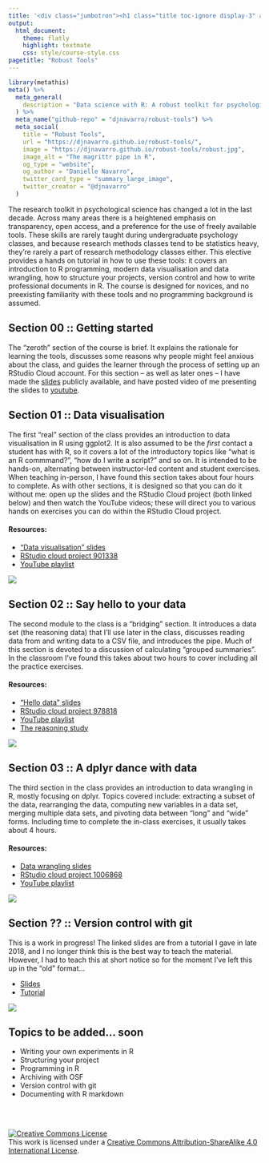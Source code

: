 ```yaml
---
title: '<div class="jumbotron"><h1 class="title toc-ignore display-3" align="center">Data science with R: A robust toolkit for psychological research</h1><p class="lead" align="center">Danielle Navarro</p></div>'
output:
  html_document:
    theme: flatly
    highlight: textmate
    css: style/course-style.css
pagetitle: "Robust Tools"
---
```


```r
library(metathis)
meta() %>%
  meta_general(
    description = "Data science with R: A robust toolkit for psychological research",
  ) %>% 
  meta_name("github-repo" = "djnavarro/robust-tools") %>% 
  meta_social(
    title = "Robust Tools",
    url = "https://djnavarro.github.io/robust-tools/",
    image = "https://djnavarro.github.io/robust-tools/robust.jpg",
    image_alt = "The magrittr pipe in R",
    og_type = "website",
    og_author = "Danielle Navarro",
    twitter_card_type = "summary_large_image",
    twitter_creator = "@djnavarro"
  )
```


The research toolkit in psychological science has changed a lot in the last decade. Across many areas there is a heightened emphasis on transparency, open access, and a preference for the use of freely available tools. These skills are rarely taught during undergraduate psychology classes, and because research methods classes tend to be statistics heavy, they’re rarely a part of research methodology classes either. This elective provides a hands on tutorial in how to use these tools: it covers an introduction to R programming, modern data visualisation and data wrangling, how to structure your projects, version control and how to write professional documents in R. The course is designed for novices, and no preexisting familiarity with these tools and no programming background is assumed. 

## Section 00 :: Getting started

The "zeroth" section of the course is brief. It explains the rationale for learning the tools, discusses some reasons why people might feel anxious about the class, and guides the learner through the process of setting up an RStudio Cloud account. For this section -- as well as later ones -- I have made the [slides](welcome) publicly available, and have posted video of me presenting the slides to [youtube](https://youtu.be/t6IIJEoqPyk). 

## Section 01 :: Data visualisation

The first "real" section of the class provides an introduction to data visualisation in R using ggplot2. It is also assumed to be the *first* contact a student has with R, so it covers a lot of the introductory topics like "what is an R commmand?", "how do I write a script?" and so on. It is intended to be hands-on, alternating between instructor-led content and student exercises. When teaching in-person, I have found this section takes about four hours to complete. As with other sections, it is designed so that you can do it without me: open up the slides and the RStudio Cloud project (both linked below) and then watch the YouTube videos; these will direct you to various hands on exercises you can do within the RStudio Cloud project.

<div class="container">
<div class="box-left">
#### Resources:
- ["Data visualisation" slides](visualisation)
- [RStudio cloud project 901338](https://rstudio.cloud/project/901338)
- [YouTube playlist](https://www.youtube.com/watch?v=6vdHGnD51F8&list=PLRPB0ZzEYegPa4uvvAVJnr6loSKbN4wLb&index=2)
</div>
<div class="box-right">[<img src="visualisation/img/forensic.png">](visualisation)</div>
</div>

## Section 02 :: Say hello to your data

The second module to the class is a "bridging" section. It introduces a data set (the reasoning data) that I'll use later in the class, discusses reading data from and writing data to a CSV file, and introduces the pipe. Much of this section is devoted to a discussion of calculating "grouped summaries". In the classroom I've found this takes about two hours to cover including all the practice exercises.

<div class="container">
<div class="box-left">
#### Resources:
- ["Hello data" slides](hello)
- [RStudio cloud project 978818](https://rstudio.cloud/project/978818)
- [YouTube playlist](https://www.youtube.com/watch?v=lpbqlu_Sk3M&list=PLRPB0ZzEYegPYKRLwJRh4AbWWSiIlzmC7)
- [The reasoning study](reasoning)
</div>
<div class="box-right">[<img src="hello/img/pipe.png">](hello)</div>
</div>

## Section 03 :: A dplyr dance with data

The third section in the class provides an introduction to data wrangling in R, mostly focusing on dplyr. Topics covered include: extracting a subset of the data, rearranging the data, computing new variables in a data set, merging multiple data sets, and pivoting data between "long" and "wide" forms. Including time to complete the in-class exercises, it usually takes about 4 hours.  

<div class="container">
<div class="box-left">
#### Resources:
- [Data wrangling slides](dancing)
- [RStudio cloud project 1006868](https://rstudio.cloud/project/1006868)
- [YouTube playlist](https://www.youtube.com/watch?v=_LiB4nUKi3o&list=PLRPB0ZzEYegNFsivhQWTFvKvpEc504EPH)
</div>
<div class="box-right">[<img src="dancing/img/filter_slide.png">](dancing)</div>
</div>


## Section ?? :: Version control with git

This is a work in progress! The linked slides are from a tutorial I gave in late 2018, and I no longer think this is the best way to teach the material. However, I had to teach this at short notice so for the moment I've left this up in the "old" format...

<div class="container">
<div class="box-left">
- [Slides](https://djnavarro.github.io/chdss2018/day2/git-slides.html)
- [Tutorial](https://djnavarro.github.io/chdss2018/day2/git.html)
</div>
<div class="box-right">[<img src="git/img/git.png">](https://djnavarro.github.io/chdss2018/day2/git-slides.html)</div>
</div>


## Topics to be added... soon

- Writing your own experiments in R
- Structuring your project
- Programming in R
- Archiving with OSF 
- Version control with git
- Documenting with R markdown


<br><br>

<a rel="license" href="http://creativecommons.org/licenses/by-sa/4.0/"><img alt="Creative Commons License" style="border-width:0" src="https://i.creativecommons.org/l/by-sa/4.0/88x31.png" /></a><br />This work is licensed under a <a rel="license" href="http://creativecommons.org/licenses/by-sa/4.0/">Creative Commons Attribution-ShareAlike 4.0 International License</a>.

